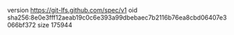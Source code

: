 version https://git-lfs.github.com/spec/v1
oid sha256:8e0e3fff12aeab19c0c6e393a99dbebaec7b2116b76ea8cbd06407e3066bf372
size 175944
